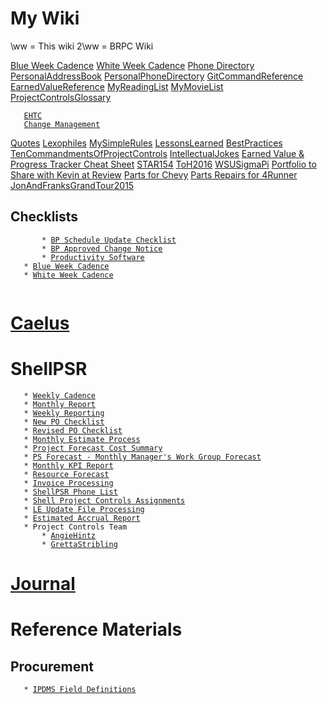 = My Wiki =
\ww  = This wiki
2\ww = BRPC Wiki

[[Blue Week Cadence]]
[[White Week Cadence]]
[[Phone Directory]]
[[PersonalAddressBook]]
[[PersonalPhoneDirectory]]
[[GitCommandReference]]
[[EarnedValueReference]]
[[MyReadingList]]
[[MyMovieList]]
[[ProjectControlsGlossary]]
	[[EHTC]]
	[[Change Management]]
[[Quotes]]
[[Lexophiles]]
[[MySimpleRules]]
[[LessonsLearned]]
[[BestPractices]]
[[TenCommandmentsOfProjectControls]]
[[IntellectualJokes]]
[[Earned Value & Progress Tracker Cheat Sheet]]
[[STAR154]]
[[ToH2016]]
[[WSUSigmaPi]]
[[Portfolio to Share with Kevin at Review]]
[[Parts for Chevy]]
[[Parts Repairs for 4Runner]]
[[JonAndFranksGrandTour2015]]

	

	
== Checklists ==
        * [[BP Schedule Update Checklist|BP Schedule Update Checklist]]
        * [[Approved Change Notice|BP Approved Change Notice]]
        * [[Productivity Software]]
	* [[Blue Week Cadence]]
	* [[White Week Cadence]]
        
= [[Caelus]] =

= ShellPSR =
	* [[Weekly Cadence]]
	* [[Monthly Report]]
	* [[Weekly Reporting]]
	* [[New PO Checklist]]
	* [[Revised PO Checklist]]
	* [[Monthly Estimate Process]]
	* [[Project Forecast Cost Summary]]
	* [[PS Forecast - Monthly Manager's Work Group Forecast]]
	* [[Monthly KPI Report]]
	* [[Resource Forecast]]
	* [[Invoice Processing]]
	* [[ShellPSR Phone List]]
	* [[Shell Project Controls Assignments]]
	* [[LE Update File Processing]]
	* [[Estimated Accrual Report]]
	* Project Controls Team
		* [[AngieHintz]]
		* [[GrettaStribling]]

= [[/diary/diary|Journal]] =

= Reference Materials =

== Procurement ==
	* [[file:///P:/Purchasing/IPDMS/Field Descriptions IPDMS.pdf|IPDMS Field Definitions]]
